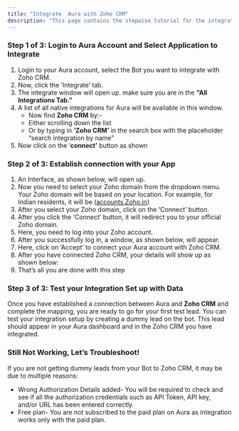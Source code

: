 ```yaml
---
title: "Integrate  Aura with Zoho CRM"
description: "This page contains the stepwise tutorial for the integration with  Aura"
---
```


### **Step 1 of 3: Login to  Aura Account and Select Application to Integrate**

1. Login to your  Aura account, select the Bot you want to integrate with Zoho CRM.
2. Now, click the ‘Integrate’ tab.
3. The integrate window will open up. make sure you are in the **“All Integrations Tab.”**
4. A list of all native integrations for  Aura will be available in this window.
   - Now find **Zoho CRM** by:-
   - Either scrolling down the list
   - Or by typing in **‘Zoho CRM’** in the search box with the placeholder “search integration by name”
5. Now click on the ‘**connect’** button as shown

### **Step 2 of 3: Establish connection with your App**

1. An Interface, as shown below, will open up.
2. Now you need to select your Zoho domain from the dropdown menu. Your Zoho domain will be based on your location. For example, for Indian residents, it will be ([accounts.Zoho.in](http://accounts.Zoho.in))
3. After you select your Zoho domain, click on the ‘Connect’ button.
4. After you click the ‘Connect’ button, it will redirect you to your official Zoho domain.
5. Here, you need to log into your Zoho account.
6. After you successfully log in, a window, as shown below, will appear.
7. Here, click on ‘Accept’ to connect your  Aura account with Zoho CRM.
8. After you have connected Zoho CRM, your details will show up as shown below:
9. That’s all you are done with this step

### **Step 3 of 3: Test your Integration Set up with Data**

Once you have established a connection between Aura and **Zoho CRM** and complete the mapping, you are ready to go for your first test lead. You can test your integration setup by creating a dummy lead on the bot. This lead should appear in your  Aura dashboard and in the Zoho CRM you have integrated.

### **Still Not Working, Let’s Troubleshoot\!**

If you are not getting dummy leads from your Bot to Zoho CRM, it may be due to multiple reasons:

- Wrong Authorization Details added- You will be required to check and see if all the authorization credentials such as API Token, API key, and/or URL has been entered correctly.
- Free plan- You are not subscribed to the paid plan on  Aura as integration works only with the paid plan.